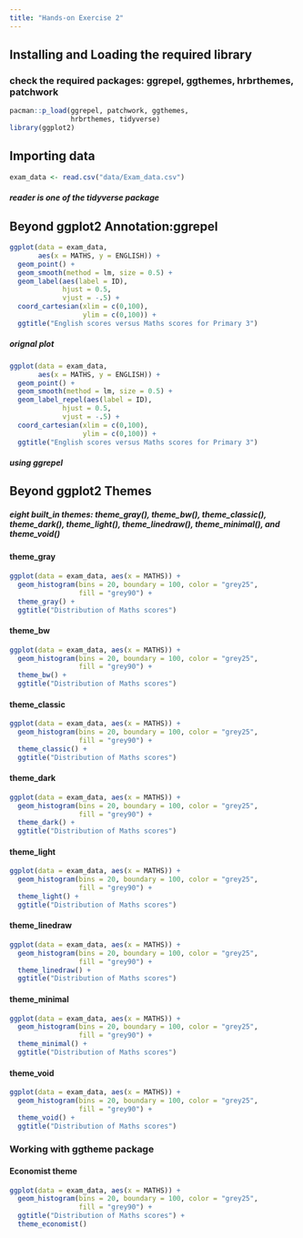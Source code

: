 ```yaml
---
title: "Hands-on Exercise 2"
---
```


## Installing and Loading the required library

### check the required packages: ggrepel, ggthemes, hrbrthemes, patchwork

```r
pacman::p_load(ggrepel, patchwork, ggthemes,
               hrbrthemes, tidyverse)
library(ggplot2)
```

## Importing data

```r
exam_data <- read.csv("data/Exam_data.csv")
```

##### *reader is one of the tidyverse package*

## Beyond ggplot2 Annotation:ggrepel

```r
ggplot(data = exam_data,
       aes(x = MATHS, y = ENGLISH)) +
  geom_point() +
  geom_smooth(method = lm, size = 0.5) +
  geom_label(aes(label = ID),
             hjust = 0.5,
             vjust = -.5) +
  coord_cartesian(xlim = c(0,100),
                  ylim = c(0,100)) +
  ggtitle("English scores versus Maths scores for Primary 3")
```

##### *orignal plot*

```r
ggplot(data = exam_data,
       aes(x = MATHS, y = ENGLISH)) +
  geom_point() +
  geom_smooth(method = lm, size = 0.5) +
  geom_label_repel(aes(label = ID),
             hjust = 0.5,
             vjust = -.5) +
  coord_cartesian(xlim = c(0,100),
                  ylim = c(0,100)) +
  ggtitle("English scores versus Maths scores for Primary 3")
```

##### *using ggrepel*

## Beyond ggplot2 Themes

##### *eight built_in themes: theme_gray(), theme_bw(), theme_classic(), theme_dark(), theme_light(), theme_linedraw(), theme_minimal(), and theme_void()*

#### theme_gray

```r
ggplot(data = exam_data, aes(x = MATHS)) +
  geom_histogram(bins = 20, boundary = 100, color = "grey25",
                 fill = "grey90") +
  theme_gray() +
  ggtitle("Distribution of Maths scores")
```

#### theme_bw

```r
ggplot(data = exam_data, aes(x = MATHS)) +
  geom_histogram(bins = 20, boundary = 100, color = "grey25",
                 fill = "grey90") +
  theme_bw() +
  ggtitle("Distribution of Maths scores")
```

#### theme_classic

```r
ggplot(data = exam_data, aes(x = MATHS)) +
  geom_histogram(bins = 20, boundary = 100, color = "grey25",
                 fill = "grey90") +
  theme_classic() +
  ggtitle("Distribution of Maths scores")
```

#### theme_dark

```r
ggplot(data = exam_data, aes(x = MATHS)) +
  geom_histogram(bins = 20, boundary = 100, color = "grey25",
                 fill = "grey90") +
  theme_dark() +
  ggtitle("Distribution of Maths scores")
```

#### theme_light

```r
ggplot(data = exam_data, aes(x = MATHS)) +
  geom_histogram(bins = 20, boundary = 100, color = "grey25",
                 fill = "grey90") +
  theme_light() +
  ggtitle("Distribution of Maths scores")
```

#### theme_linedraw

```r
ggplot(data = exam_data, aes(x = MATHS)) +
  geom_histogram(bins = 20, boundary = 100, color = "grey25",
                 fill = "grey90") +
  theme_linedraw() +
  ggtitle("Distribution of Maths scores")
```

#### theme_minimal

```r
ggplot(data = exam_data, aes(x = MATHS)) +
  geom_histogram(bins = 20, boundary = 100, color = "grey25",
                 fill = "grey90") +
  theme_minimal() +
  ggtitle("Distribution of Maths scores")
```

#### theme_void

```r
ggplot(data = exam_data, aes(x = MATHS)) +
  geom_histogram(bins = 20, boundary = 100, color = "grey25",
                 fill = "grey90") +
  theme_void() +
  ggtitle("Distribution of Maths scores")
```

### Working with ggtheme package

#### Economist theme

```r
ggplot(data = exam_data, aes(x = MATHS)) +
  geom_histogram(bins = 20, boundary = 100, color = "grey25",
                 fill = "grey90") +
  ggtitle("Distribution of Maths scores") +
  theme_economist()
```

